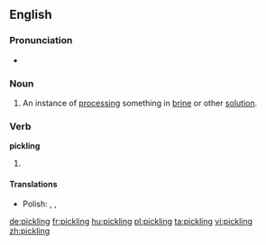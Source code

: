 ==English==

===Pronunciation===
* {{IPA|/ˈpɪk.lɪŋ/|lang=en}}

===Noun===
{{en-noun}}

# An instance of [[processing]] something in [[brine]] or other [[solution]].

===Verb===
'''pickling'''

# {{present participle of|pickle}}

====Translations====
{{trans-top|present participle of pickle}}
* Polish: {{t+|pl|kiszenie|n}}, {{t|pl|marynowanie|n}}, {{t|pl|peklowanie|n}}
{{trans-mid}}
{{trans-bottom}}

[[de:pickling]]
[[fr:pickling]]
[[hu:pickling]]
[[pl:pickling]]
[[ta:pickling]]
[[vi:pickling]]
[[zh:pickling]]